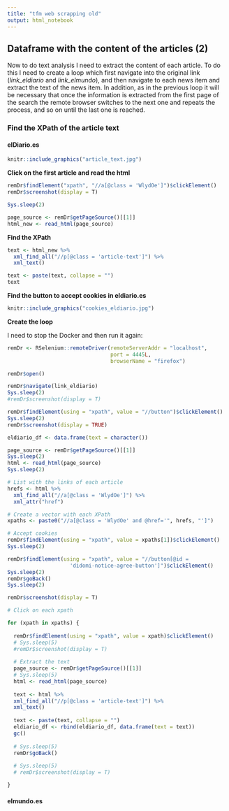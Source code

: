 ```yaml
---
title: "tfm web scrapping old"
output: html_notebook
---
```


## Dataframe with the content of the articles (2)

Now to do text analysis I need to extract the content of each article. To do this
I need to create a loop which first navigate into the original link (*link_eldiario*
and *link_elmundo*), and then navigate to each news item and extract the text of 
the news item. In addition, as in the previous loop it will be necessary that 
once the information is extracted from the first page of the search the remote 
browser switches to the next one and repeats the process, and so on until the 
last one is reached. 

### Find the XPath of the article text

#### elDiario.es

```r
knitr::include_graphics("article_text.jpg")
```

**Click on the first article and read the html**

```r
remDr$findElement("xpath", "//a[@class = 'WlydOe']")$clickElement()
remDr$screenshot(display = T)

Sys.sleep(2)

page_source <- remDr$getPageSource()[[1]]
html_new <- read_html(page_source)
```

**Find the XPath**

```r
text <- html_new %>% 
  xml_find_all("//p[@class = 'article-text']") %>% 
  xml_text()

text <- paste(text, collapse = "")
text
```
**Find the button to accept cookies in eldiario.es**

```r
knitr::include_graphics("cookies_eldiario.jpg")
```


**Create the loop**

I need to stop the Docker and then run it again:

```r
remDr <- RSelenium::remoteDriver(remoteServerAddr = "localhost",
                                 port = 4445L,
                                 browserName = "firefox")

remDr$open()
```

```r
remDr$navigate(link_eldiario)
Sys.sleep(2)
#remDr$screenshot(display = T)

remDr$findElement(using = "xpath", value = "//button")$clickElement()
Sys.sleep(2)
remDr$screenshot(display = TRUE)
```

```r
eldiario_df <- data.frame(text = character())

page_source <- remDr$getPageSource()[[1]]
Sys.sleep(2)
html <- read_html(page_source)
Sys.sleep(2)

# List with the links of each article
hrefs <- html %>% 
  xml_find_all("//a[@class = 'WlydOe']") %>% 
  xml_attr("href")

# Create a vector with each XPath
xpaths <- paste0("//a[@class = 'WlydOe' and @href='", hrefs, "']")

# Accept cookies
remDr$findElement(using = "xpath", value = xpaths[1])$clickElement()
Sys.sleep(2)

remDr$findElement(using = "xpath", value = "//button[@id =
                    'didomi-notice-agree-button']")$clickElement()
Sys.sleep(2)
remDr$goBack()
Sys.sleep(2)

remDr$screenshot(display = T)
```


```r
# Click on each xpath

for (xpath in xpaths) {
  
  remDr$findElement(using = "xpath", value = xpath)$clickElement()
  # Sys.sleep(5)
  #remDr$screenshot(display = T) 
  
  # Extract the text
  page_source <- remDr$getPageSource()[[1]]
  # Sys.sleep(5)
  html <- read_html(page_source)
  
  text <- html %>% 
  xml_find_all("//p[@class = 'article-text']") %>% 
  xml_text()
  
  text <- paste(text, collapse = "")
  eldiario_df <- rbind(eldiario_df, data.frame(text = text))
  gc()
  
  # Sys.sleep(5)
  remDr$goBack()
  
  # Sys.sleep(5)
  # remDr$screenshot(display = T)

}

```


#### elmundo.es

```r

```

